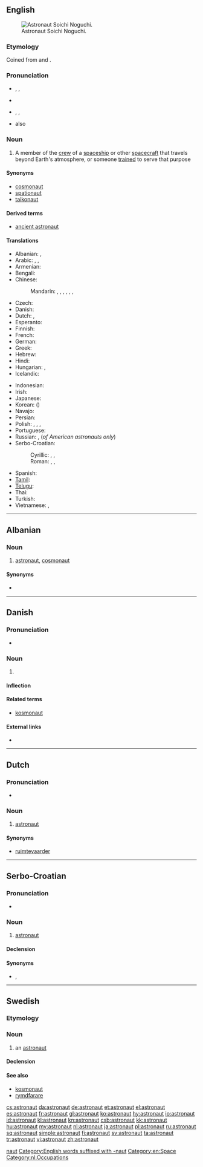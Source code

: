 {{also|Astronaut}}
==English==
{{wikipedia}}
[[Image:Soichi 20Noguchi em 20alta.jpg|thumb|right|Astronaut Soichi Noguchi.]]

===Etymology===
Coined from {{etyl|grc}} {{term|ἄστρον|sc=polytonic|tr=ástron||star|lang=grc}} and {{term|ναύτης|sc=polytonic|tr=naútēs||sailor|lang=grc}}.

===Pronunciation===
* {{a|Canada|US}} {{enPR|ăs'trənôt"}}, {{IPA|/ˈæstrəˌnɑt/}}, {{SAMPA|/"{str@%nAt/}}
* {{audio|en-ca-astronaut.ogg|Audio (CA)}}
* {{a|UK}}  {{enPR|ăs'trənôt"}}, {{IPA|/ˈæstɹəˌnɔːt/}}, {{SAMPA|/"{str@%nO:t/}}
* {{a|US}} also {{IPA|/ˈæstrəˌnɒ:t/}}

===Noun===
{{en-noun}}

# A member of the [[crew]] of a [[spaceship]] or other [[spacecraft]] that travels beyond Earth's atmosphere, or someone [[trained]] to serve that purpose

====Synonyms====
* [[cosmonaut]]
* [[spationaut]]
* [[taikonaut]]

====Derived terms====
* [[ancient astronaut]]

====Translations====
{{trans-top|member of the crew of a spaceship or other spacecraft, or someone trained for that purpose}}
* Albanian: {{t+|sq|astronaut|xs=Albanian}}, {{t-|sq|kosmonaut|xs=Albanian}}
* Arabic: {{t|ar|رجل فضاء|m|tr=rájul faDaaʼ}},  {{t|ar|رائد فضاء|m|tr=raaʼib faDaaʼ}},  {{t|ar|ملاح فضائي|m|tr=mallaaH faDaaʼiy}}
* Armenian: {{t-|hy|աստղագնաց|tr=astġagnac'}}
* Bengali: {{t|bn|নভোচারী|sc=Beng|xs=Bengali}}
* Chinese:
*: Mandarin: {{t-|cmn|太空人|tr=tàikōngrén|sc=Hani}},  {{t|cmn|宇航員|sc=Hani}},  {{t|cmn|宇航员|tr=yǔhángyuán|sc=Hani}},  {{t|cmn|航天員|sc=Hani}},  {{t|cmn|航天员|tr=hángtiānyuán|sc=Hani}},  {{t|cmn|宇宙飛行員|sc=Hani}},  {{t|cmn|宇宙飞行员|tr=yǔzhòu fēixíngyuán|sc=Hani}}
* Czech: {{t+|cs|kosmonaut|m}}
* Danish: {{t+|da|astronaut}}
* Dutch: {{t+|nl|ruimtevaarder|m}}, {{t+|nl|astronaut|m}}
* Esperanto: {{t|eo|kosmonaŭto}}
* Finnish: {{t+|fi|astronautti}}
* French: {{t+|fr|astronaute|m}}
* German: {{t+|de|Astronaut|m}}
* Greek: {{t+|el|αστροναύτης|m|tr=astronáftis}}
* Hebrew: {{t|he|טייס חלל}}
* Hindi: {{t|hi|अंतरिक्ष यात्री|xs=Hindi}}
* Hungarian: {{t+|hu|űrhajós}}, {{t-|hu|asztronauta}}
* Icelandic: {{t+|is|geimfari|m}}
{{trans-mid}}
* Indonesian: {{t+|id|astronot|xs=Indonesian}}
* Irish: {{t|ga|spásaire|m|xs=Irish}}
* Japanese: {{t+|ja|宇宙飛行士|tr=うちゅうひこうし, uchū-hikōshi}}
* Korean: {{t+|ko|우주비행사|tr=uju-bihaengsa|sc=Hang}} ({{t+|ko|宇宙飛行士|sc=Hani}})
* Navajo: {{tø|nv|wótáahgoo ałnaaʼáłtʼahiʼ‎‎}}
* Persian: {{t|fa|فضانورد|xs=Persian}}
* Polish: {{t+|pl|astronauta|m}}, {{t|pl|astronautka|f}}, {{t|pl|kosmonauta|m}}, {{t|pl|kosmonautka|f}}
* Portuguese: {{t+|pt|astronauta|m|f}}
* Russian: {{t+|ru|космонавт|m|tr=kosmonávt}}, {{t+|ru|астронавт|m|tr=astronávt}} (''of American astronauts only'')
* Serbo-Croatian:
*: Cyrillic: {{t|sh|астронаут|m|alt=астрона̀ут|sc=Cyrl|xs=Serbo-Croatian}}, {{t|sh|козмонаут|m|alt=козмона̀ут|sc=Cyrl|xs=Serbo-Croatian}}, {{t|sh|космонаут|m|alt=космона̀ут|sc=Cyrl|xs=Serbo-Croatian}}
*: Roman: {{t|sh|astronaut|m|alt=astronàut|xs=Serbo-Croatian}}, {{t|sh|kozmonaut|m|alt=kozmonàut|xs=Serbo-Croatian}}, {{t|sh|kosmonaut|m|alt=kosmonàut|xs=Serbo-Croatian}}
* Spanish: {{t+|es|astronauta|m|f}}
* [[Tamil]]: {{t|ta|விண்ணோடி|xs=Tamil}}
* [[Telugu]]: {{t|te|వ్యోమగామి|tr=wyoomagaami}}
* Thai: {{t-|th|นักบินอวกาศ|tr=nákbinawakaad}}
* Turkish: {{t+|tr|astronot}}
* Vietnamese: {{t|vi|nhà du hành vũ trụ|xs=Vietnamese}},  {{t|vi|phi hành gia|xs=Vietnamese}}
{{trans-bottom}}

[[Category:English words prefixed with astro-|naut]]
[[Category:English words suffixed with -naut]]
[[Category:en:Space]]

----

==Albanian==

===Noun===
{{head|sq|noun}}

# [[#English|astronaut]], [[cosmonaut]]

====Synonyms====
* {{l|sq|kosmonaut}}

----

==Danish==

===Pronunciation===
* {{IPA|/astronavt/|[asd̥ʁoˈnɑwˀd̥]|lang=da}}

===Noun===
{{da-noun|en|er}}

# {{l|en|astronaut}}

====Inflection====
{{da-noun-infl|en|er}}

====Related terms====
* [[kosmonaut]]

====External links====
* {{pedialite|lang=da}}

----

==Dutch==

===Pronunciation===
* {{audio|Nl-astronaut.ogg|Audio}}

===Noun===
{{nl-noun|m||*}}

# [[#English|astronaut]]

====Synonyms====
* [[ruimtevaarder]]

[[Category:nl:Occupations]]

----

==Serbo-Croatian==

===Pronunciation===
* {{IPA|/astronǎut/|lang=sh}}

===Noun===
{{sh-noun|g=m|head=astronàut|r|астронаут|астрона̀ут}}

# [[#English|astronaut]]

====Declension====
{{sh-decl-noun
|astronaut|astronauti
|astronauta|astronauta
|astronautu|astronautima
|astronauta|astronaute
|astronaute|astronauti
|astronautu|astronautima
|astronautom|astronautima
}}

====Synonyms====
* {{sense|astronaut}} {{l|sh|kozmonaut|kozmonàut}}, {{l|sh|kosmonaut|kosmonàut}}

----

==Swedish==

===Etymology===
{{confix|astro|naut|lang=sv}}

===Noun===
{{sv-noun|g=c}}

# an [[#English|astronaut]]

====Declension====
{{sv-noun-reg-er}}

====See also====
* [[kosmonaut]]
* [[rymdfarare]]

[[cs:astronaut]]
[[da:astronaut]]
[[de:astronaut]]
[[et:astronaut]]
[[el:astronaut]]
[[es:astronaut]]
[[fr:astronaut]]
[[gl:astronaut]]
[[ko:astronaut]]
[[hy:astronaut]]
[[io:astronaut]]
[[id:astronaut]]
[[kl:astronaut]]
[[kn:astronaut]]
[[csb:astronaut]]
[[kk:astronaut]]
[[hu:astronaut]]
[[my:astronaut]]
[[nl:astronaut]]
[[ja:astronaut]]
[[pl:astronaut]]
[[ru:astronaut]]
[[sq:astronaut]]
[[simple:astronaut]]
[[fi:astronaut]]
[[sv:astronaut]]
[[ta:astronaut]]
[[tr:astronaut]]
[[vi:astronaut]]
[[zh:astronaut]]